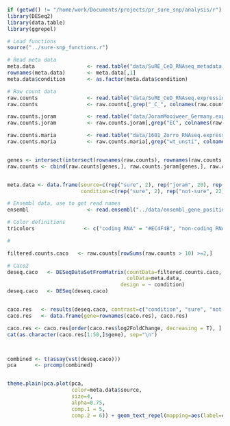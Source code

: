 ```r
if (getwd() != "/home/work/Documents/projects/pr_sure_snp/analysis/r") {setwd("../rnaseq_analysis/")} else {setwd("rnaseq_analysis/")}
library(DESeq2)
library(data.table)
library(ggrepel)

# Load functions  
source("../sure-snp_functions.r")

# Read meta data
meta.data                 <- read.table("data/SuRE_CeD_RNAseq_metadata.tsv", sep="\t", header=T, stringsAsFactors = F)
rownames(meta.data)       <- meta.data[,1]
meta.data$condition       <- as.factor(meta.data$condition)

# Raw count data
raw.counts                <- read.table("data/SuRE_CeD_RNAseq.expression.genelevel.v75.htseq.txt.table", header=T, row.names = 1)
raw.counts                <- raw.counts[,grep("_C_", colnames(raw.counts))]

raw.counts.joram          <- read.table("data/JoramMooiweer_Germany.expression.genelevel.v75.htseq.txt.table", header=T, row.names = 1)
raw.counts.joram          <- raw.counts.joram[,grep("EC", colnames(raw.counts.joram))]

raw.counts.maria          <- read.table("data/1601_Zorro_RNAseq.expression.genelevel.v75.htseq.txt.table", header=T, row.names = 1)
raw.counts.maria          <- raw.counts.maria[,grep("wt_unsti", colnames(raw.counts.maria))]


genes <- intersect(intersect(rownames(raw.counts), rownames(raw.counts.joram)), rownames(raw.counts.maria))
raw.counts <- cbind(raw.counts[genes,], raw.counts.joram[genes,], raw.counts.maria[genes,])


meta.data <- data.frame(source=c(rep("sure", 2), rep("joram", 20), rep("maria", 2)),
                        condition=c(rep("sure", 2), rep("not-sure", 22)))

# Ensembl data, use to get read names
ensembl                   <- read.ensembl("../data/ensembl_gene_position_b37_biotype.txt", clean.biotypes=T)

# Color definitions
tricolors                <- c("coding RNA" = "#EC4F4B", "non-coding RNA" ="#2F9486", "r/sn/snoRNAs" = "#9DD945")

#
```

```r
filtered.counts.caco   <- raw.counts[rowSums(raw.counts > 10) >=2,]

# Caco2
deseq.caco   <- DESeqDataSetFromMatrix(countData=filtered.counts.caco,
                                       colData=meta.data,
                                     design = ~ condition)
deseq.caco   <- DESeq(deseq.caco)


caco.res   <- results(deseq.caco, contrast=c("condition", "sure", "not-sure"), lfcThreshold = 1)
caco.res   <- data.frame(gene=rownames(caco.res), caco.res)

caco.res <- caco.res[order(caco.res$log2FoldChange, decreasing = T), ]
cat(as.character(caco.res[1:50,]$gene), sep="\n")



combined <- t(assay(vst(deseq.caco)))
pca      <- prcomp(combined)


theme.plain(pca.plot(pca,
                     color=meta.data$source,
                     size=4,
                     alpha=0.75,
                     comp.1 = 5,
                     comp.2 = 6)) + geom_text_repel(mapping=aes(label=colnames(filtered.counts.caco)))
```

